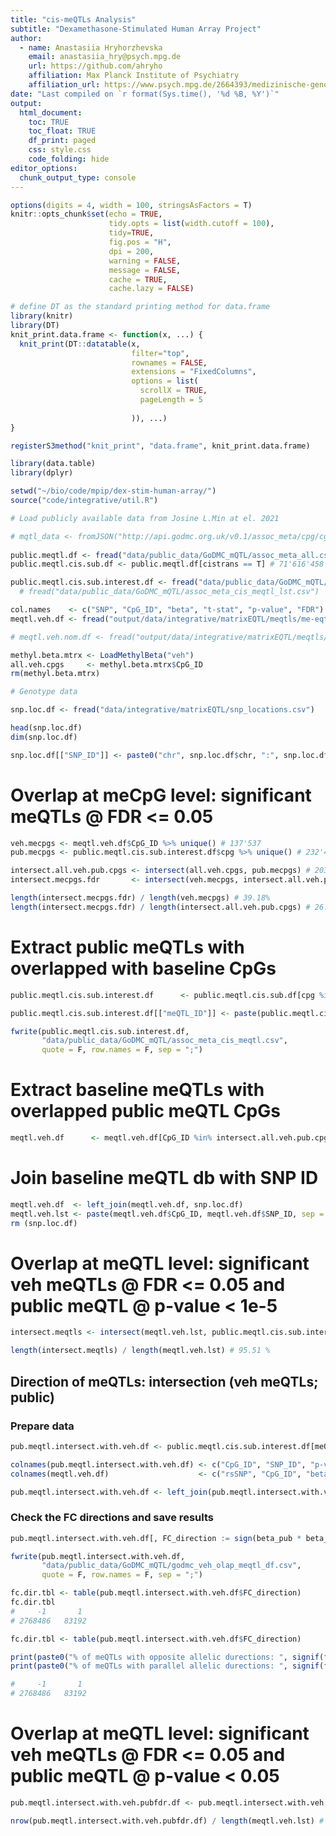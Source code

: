 ```yaml
---
title: "cis-meQTLs Analysis"
subtitle: "Dexamethasone-Stimulated Human Array Project"
author: 
  - name: Anastasiia Hryhorzhevska
    email: anastasiia_hry@psych.mpg.de
    url: https://github.com/ahryho
    affiliation: Max Planck Institute of Psychiatry
    affiliation_url: https://www.psych.mpg.de/2664393/medizinische-genomforschung
date: "Last compiled on `r format(Sys.time(), '%d %B, %Y')`"
output:
  html_document:
    toc: TRUE
    toc_float: TRUE
    df_print: paged
    css: style.css
    code_folding: hide
editor_options: 
  chunk_output_type: console
---
```


```r
options(digits = 4, width = 100, stringsAsFactors = T)
knitr::opts_chunk$set(echo = TRUE,
                      tidy.opts = list(width.cutoff = 100),
                      tidy=TRUE,
                      fig.pos = "H",
                      dpi = 200,
                      warning = FALSE, 
                      message = FALSE, 
                      cache = TRUE, 
                      cache.lazy = FALSE)

# define DT as the standard printing method for data.frame
library(knitr)
library(DT)
knit_print.data.frame <- function(x, ...) {
  knit_print(DT::datatable(x,
                           filter="top",
                           rownames = FALSE,
                           extensions = "FixedColumns",
                           options = list(
                             scrollX = TRUE,
                             pageLength = 5
                             
                           )), ...)
}

registerS3method("knit_print", "data.frame", knit_print.data.frame)

library(data.table)
library(dplyr)
```

```r
setwd("~/bio/code/mpip/dex-stim-human-array/")
source("code/integrative/util.R")
```

```r
# Load publicly available data from Josine L.Min at el. 2021

# mqtl_data <- fromJSON("http://api.godmc.org.uk/v0.1/assoc_meta/cpg/cg17242362", simplifyVector = FALSE)
 
public.meqtl.df <- fread("data/public_data/GoDMC_mQTL/assoc_meta_all.csv", select = c("cpg", "snp", "pval", "beta_a1", "cistrans"))
public.meqtl.cis.sub.df <- public.meqtl.df[cistrans == T] # 71'616'458
```

```r
public.meqtl.cis.sub.interest.df <- fread("data/public_data/GoDMC_mQTL/assoc_meta_cis_meqtl.csv")
  # fread("data/public_data/GoDMC_mQTL/assoc_meta_cis_meqtl_lst.csv")
```

```r
col.names    <- c("SNP", "CpG_ID", "beta", "t-stat", "p-value", "FDR")
meqtl.veh.df <- fread("output/data/integrative/matrixEQTL/meqtls/me-eqtl_cis_results_06122021/me-qtl_cis_result_veh_fdr_005.csv", col.names = col.names) 

# meqtl.veh.nom.df <- fread("output/data/integrative/matrixEQTL/meqtls/me-eqtl_cis_results_06122021/me-qtl_cis_result_veh.csv", col.names = col.names) 
```

```r
methyl.beta.mtrx <- LoadMethylBeta("veh")
all.veh.cpgs     <- methyl.beta.mtrx$CpG_ID
rm(methyl.beta.mtrx)
```

```r
# Genotype data

snp.loc.df <- fread("data/integrative/matrixEQTL/snp_locations.csv")

head(snp.loc.df)
dim(snp.loc.df)

snp.loc.df[["SNP_ID"]] <- paste0("chr", snp.loc.df$chr, ":", snp.loc.df$pos, ":", "SNP")
```

# Overlap at meCpG level: significant meQTLs @ FDR <= 0.05
 
```r
veh.mecpgs <- meqtl.veh.df$CpG_ID %>% unique() # 137'537
pub.mecpgs <- public.meqtl.cis.sub.interest.df$cpg %>% unique() # 232'477

intersect.all.veh.pub.cpgs <- intersect(all.veh.cpgs, pub.mecpgs) # 203'696
intersect.mecpgs.fdr       <- intersect(veh.mecpgs, intersect.all.veh.pub.cpgs) #53'891

length(intersect.mecpgs.fdr) / length(veh.mecpgs) # 39.18%
length(intersect.mecpgs.fdr) / length(intersect.all.veh.pub.cpgs) # 26.46 %
```

# Extract public meQTLs with overlapped with baseline CpGs 

```r
public.meqtl.cis.sub.interest.df      <- public.meqtl.cis.sub.df[cpg %in% intersect.all.veh.pub.cpgs, ] # 59'720'788

public.meqtl.cis.sub.interest.df[["meQTL_ID"]] <- paste(public.meqtl.cis.sub.interest.df$cpg, public.meqtl.cis.sub.interest.df$snp, sep = "-")

fwrite(public.meqtl.cis.sub.interest.df, 
       "data/public_data/GoDMC_mQTL/assoc_meta_cis_meqtl.csv",
       quote = F, row.names = F, sep = ";")
```

# Extract baseline meQTLs with overlapped public meQTL CpGs 

```r
meqtl.veh.df      <- meqtl.veh.df[CpG_ID %in% intersect.all.veh.pub.cpgs, ] # 2'985'831
```

# Join baseline meQTL db with SNP ID
```r
meqtl.veh.df  <- left_join(meqtl.veh.df, snp.loc.df)
meqtl.veh.lst <- paste(meqtl.veh.df$CpG_ID, meqtl.veh.df$SNP_ID, sep = "-") #  2'985'831
rm (snp.loc.df)
```

# Overlap at meQTL level: significant veh meQTLs @ FDR <= 0.05 and public meQTL @ p-value < 1e-5

```r
intersect.meqtls <- intersect(meqtl.veh.lst, public.meqtl.cis.sub.interest.df$meQTL_ID) # 2'851'678

length(intersect.meqtls) / length(meqtl.veh.lst) # 95.51 %
```

## Direction of meQTLs: intersection (veh meQTLs; public)

### Prepare data 
```r
pub.meqtl.intersect.with.veh.df <- public.meqtl.cis.sub.interest.df[meQTL_ID %in% intersect.meqtls]

colnames(pub.meqtl.intersect.with.veh.df) <- c("CpG_ID", "SNP_ID", "p-value_pub", "beta_pub", "cistrans", "meQTL_ID")
colnames(meqtl.veh.df)                    <- c("rsSNP", "CpG_ID", "beta_veh", "t-stat_veh",  "p-value_veh", "FDR_veh", "CHR_SNP", "POS_SNP", "SNP_ID")

pub.meqtl.intersect.with.veh.df <- left_join(pub.meqtl.intersect.with.veh.df, meqtl.veh.df, by = c("CpG_ID", "SNP_ID")) # 2'851'678 x 13
```

### Check the FC directions and save results

```r
pub.meqtl.intersect.with.veh.df[, FC_direction := sign(beta_pub * beta_veh)]

fwrite(pub.meqtl.intersect.with.veh.df, 
       "data/public_data/GoDMC_mQTL/godmc_veh_olap_meqtl_df.csv",
       quote = F, row.names = F, sep = ";")
```

```r
fc.dir.tbl <- table(pub.meqtl.intersect.with.veh.df$FC_direction)
fc.dir.tbl 
#     -1       1 
# 2768486   83192
```

```r
fc.dir.tbl <- table(pub.meqtl.intersect.with.veh.df$FC_direction)

print(paste0("% of meQTLs with opposite allelic durections: ", signif(fc.dir.tbl["-1"] / sum(fc.dir.tbl), 4) * 100, " %")) # 97.08%
print(paste0("% of meQTLs with parallel allelic durections: ", signif(fc.dir.tbl["1"] / sum(fc.dir.tbl), 4) * 100, " %"))  # 2.92 %

#     -1       1 
# 2768486   83192
```

# Overlap at meQTL level: significant veh meQTLs @ FDR <= 0.05 and public meQTL @ p-value < 0.05

```r
pub.meqtl.intersect.with.veh.pubfdr.df <- pub.meqtl.intersect.with.veh.df[`p-value_pub` <= 0.05] # 2'849'887

nrow(pub.meqtl.intersect.with.veh.pubfdr.df) / length(meqtl.veh.lst) # 95.44 %
```